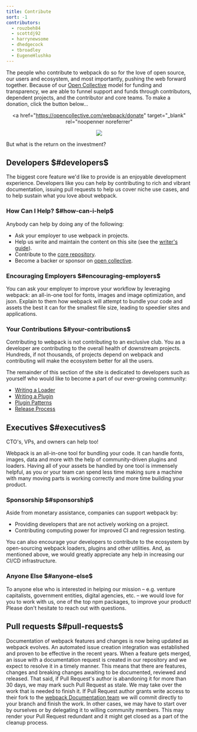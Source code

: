 ```yaml
---
title: Contribute
sort: -1
contributors:
  - rouzbeh84
  - scottdj92
  - harrynewsome
  - dhedgecock
  - tbroadley
  - EugeneHlushko
---
```


The people who contribute to webpack do so for the love of open source, our users and ecosystem, and most importantly, pushing the web forward together. Because of our [Open Collective](https://opencollective.com/webpack) model for funding and transparency, we are able to funnel support and funds through contributors, dependent projects, and the contributor and core teams. To make a donation, click the button below...

<div align="center">

<a
  href="https://opencollective.com/webpack/donate"
  target="_blank"
  rel="noopenner noreferrer"
>
  <img
    src="https://opencollective.com/webpack/donate/button@2x.png?color=blue"
    width={300}
  />
</a>

</div>

But what is the return on the investment?

## Developers $#developers$

The biggest core feature we'd like to provide is an enjoyable development experience. Developers like you can help by contributing to rich and vibrant documentation, issuing pull requests to help us cover niche use cases, and to help sustain what you love about webpack.

### How Can I Help? $#how-can-i-help$

Anybody can help by doing any of the following:

- Ask your employer to use webpack in projects.
- Help us write and maintain the content on this site (see the [writer's guide](/contribute/writers-guide/)).
- Contribute to the [core repository](https://github.com/webpack/webpack).
- Become a backer or sponsor on [open collective](https://opencollective.com/webpack#support).

### Encouraging Employers $#encouraging-employers$

You can ask your employer to improve your workflow by leveraging webpack: an all-in-one tool for fonts, images and image optimization, and json. Explain to them how webpack will attempt to bundle your code and assets the best it can for the smallest file size, leading to speedier sites and applications.

### Your Contributions $#your-contributions$

Contributing to webpack is not contributing to an exclusive club. You as a developer are contributing to the overall health of downstream projects. Hundreds, if not thousands, of projects depend on webpack and contributing will make the ecosystem better for all the users.

The remainder of this section of the site is dedicated to developers such as yourself who would like to become a part of our ever-growing community:

- [Writing a Loader](/contribute/writing-a-loader)
- [Writing a Plugin](/contribute/writing-a-plugin)
- [Plugin Patterns](/contribute/plugin-patterns)
- [Release Process](/contribute/release-process)

## Executives $#executives$

CTO's, VPs, and owners can help too!

Webpack is an all-in-one tool for bundling your code. It can handle fonts, images, data and more with the help of community-driven plugins and loaders. Having all of your assets be handled by one tool is immensely helpful, as you or your team can spend less time making sure a machine with many moving parts is working correctly and more time building your product.

### Sponsorship $#sponsorship$

Aside from monetary assistance, companies can support webpack by:

- Providing developers that are not actively working on a project.
- Contributing computing power for improved CI and regression testing.

You can also encourage your developers to contribute to the ecosystem by open-sourcing webpack loaders, plugins and other utilities. And, as mentioned above, we would greatly appreciate any help in increasing our CI/CD infrastructure.

### Anyone Else $#anyone-else$

To anyone else who is interested in helping our mission – e.g. venture capitalists, government entities, digital agencies, etc. – we would love for you to work with us, one of the top npm packages, to improve your product! Please don't hesitate to reach out with questions.

## Pull requests $#pull-requests$

Documentation of webpack features and changes is now being updated as webpack evolves. An automated issue creation integration was established and proven to be effective in the recent years.
When a feature gets merged, an issue with a documentation request is created in our repository and we expect to resolve it in a timely manner. This means that there are features, changes and breaking changes awaiting to be documented, reviewed and released. That said, if Pull Request's author is abandoning it for more than 30 days, we may mark such Pull Request as stale. We may take over the work that is needed to finish it.
If Pull Request author grants write access to their fork to the [webpack Documentation team](https://github.com/orgs/webpack/teams/documentation-team/members) we will commit directly to your branch and finish the work. In other cases, we may have to start over by ourselves or by delegating it to willing community members. This may render your Pull Request redundant and it might get closed as a part of the cleanup process.
